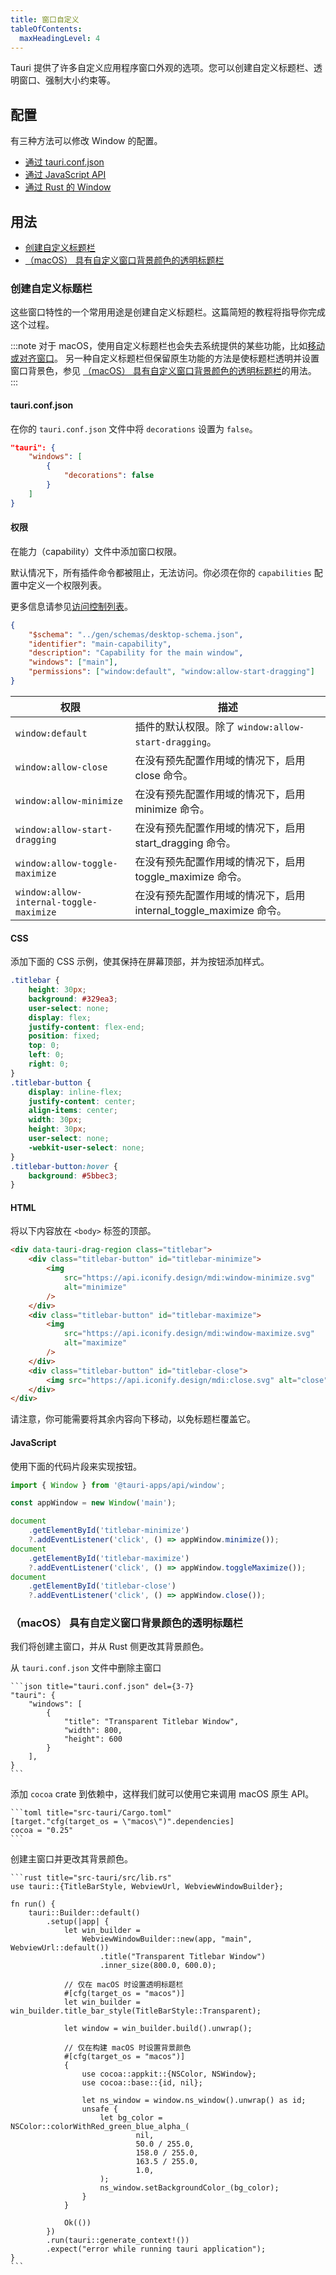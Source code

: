 ```yaml
---
title: 窗口自定义
tableOfContents:
  maxHeadingLevel: 4
---
```



Tauri 提供了许多自定义应用程序窗口外观的选项。您可以创建自定义标题栏、透明窗口、强制大小约束等。

## 配置

有三种方法可以修改 Window 的配置。

- <Icon name="external" class="inline-icon" /> [通过 tauri.conf.json](/references/config/#windowconfig)
- <Icon name="external" class="inline-icon" /> [通过 JavaScript API](/references/javascript/api/namespacewindow/#window)
- <Icon name="external" class="inline-icon" /> [通过 Rust 的 Window](https://docs.rs/tauri/2.0.0-beta/tauri/window/struct.Window.html)

## 用法

- [创建自定义标题栏](#创建自定义标题栏)
- [（macOS） 具有自定义窗口背景颜色的透明标题栏](#macos-具有自定义窗口背景颜色的透明标题栏)

### 创建自定义标题栏

这些窗口特性的一个常用用途是创建自定义标题栏。这篇简短的教程将指导你完成这个过程。

:::note
对于 macOS，使用自定义标题栏也会失去系统提供的某些功能，比如[移动或对齐窗口](https：//support.apple.com/guide/mac-help/work-with-app-windows-mchlp2469/mac)。
另一种自定义标题栏但保留原生功能的方法是使标题栏透明并设置窗口背景色，参见 [（macOS） 具有自定义窗口背景颜色的透明标题栏](#macos-具有自定义窗口背景颜色的透明标题栏)的用法。
:::

#### tauri.conf.json

在你的 `tauri.conf.json` 文件中将 `decorations` 设置为 `false`。

```json title="tauri.conf.json" {4}
"tauri": {
	"windows": [
		{
			"decorations": false
		}
	]
}
```

#### 权限

在能力（capability）文件中添加窗口权限。

默认情况下，所有插件命令都被阻止，无法访问。你必须在你的 `capabilities` 配置中定义一个权限列表。

更多信息请参见[访问控制列表](/zh-cn/references/acl)。

```json title="src-tauri/capabilities/main.json" ins={7-8}
{
	"$schema": "../gen/schemas/desktop-schema.json",
	"identifier": "main-capability",
	"description": "Capability for the main window",
	"windows": ["main"],
	"permissions": ["window:default", "window:allow-start-dragging"]
}
```

| 权限                                    | 描述                                                               |
| --------------------------------------- | ------------------------------------------------------------------ |
| `window:default`                        | 插件的默认权限。除了 `window:allow-start-dragging`。               |
| `window:allow-close`                    | 在没有预先配置作用域的情况下，启用 close 命令。                    |
| `window:allow-minimize`                 | 在没有预先配置作用域的情况下，启用 minimize 命令。                 |
| `window:allow-start-dragging`           | 在没有预先配置作用域的情况下，启用 start_dragging 命令。           |
| `window:allow-toggle-maximize`          | 在没有预先配置作用域的情况下，启用 toggle_maximize 命令。          |
| `window:allow-internal-toggle-maximize` | 在没有预先配置作用域的情况下，启用 internal_toggle_maximize 命令。 |

#### CSS

添加下面的 CSS 示例，使其保持在屏幕顶部，并为按钮添加样式。

```css
.titlebar {
	height: 30px;
	background: #329ea3;
	user-select: none;
	display: flex;
	justify-content: flex-end;
	position: fixed;
	top: 0;
	left: 0;
	right: 0;
}
.titlebar-button {
	display: inline-flex;
	justify-content: center;
	align-items: center;
	width: 30px;
	height: 30px;
	user-select: none;
	-webkit-user-select: none;
}
.titlebar-button:hover {
	background: #5bbec3;
}
```

#### HTML

将以下内容放在 `<body>` 标签的顶部。

```html
<div data-tauri-drag-region class="titlebar">
	<div class="titlebar-button" id="titlebar-minimize">
		<img
			src="https://api.iconify.design/mdi:window-minimize.svg"
			alt="minimize"
		/>
	</div>
	<div class="titlebar-button" id="titlebar-maximize">
		<img
			src="https://api.iconify.design/mdi:window-maximize.svg"
			alt="maximize"
		/>
	</div>
	<div class="titlebar-button" id="titlebar-close">
		<img src="https://api.iconify.design/mdi:close.svg" alt="close" />
	</div>
</div>
```

请注意，你可能需要将其余内容向下移动，以免标题栏覆盖它。

#### JavaScript

使用下面的代码片段来实现按钮。

```js
import { Window } from '@tauri-apps/api/window';

const appWindow = new Window('main');

document
	.getElementById('titlebar-minimize')
	?.addEventListener('click', () => appWindow.minimize());
document
	.getElementById('titlebar-maximize')
	?.addEventListener('click', () => appWindow.toggleMaximize());
document
	.getElementById('titlebar-close')
	?.addEventListener('click', () => appWindow.close());
```

### （macOS） 具有自定义窗口背景颜色的透明标题栏

我们将创建主窗口，并从 Rust 侧更改其背景颜色。

从 `tauri.conf.json` 文件中删除主窗口

    ```json title="tauri.conf.json" del={3-7}
    "tauri": {
    	"windows": [
    		{
    			"title": "Transparent Titlebar Window",
    			"width": 800,
    			"height": 600
    		}
    	],
    }
    ```

添加 `cocoa` crate 到依赖中，这样我们就可以使用它来调用 macOS 原生 API。

    ```toml title="src-tauri/Cargo.toml"
    [target."cfg(target_os = \"macos\")".dependencies]
    cocoa = "0.25"
    ```

创建主窗口并更改其背景颜色。

    ```rust title="src-tauri/src/lib.rs"
    use tauri::{TitleBarStyle, WebviewUrl, WebviewWindowBuilder};

    fn run() {
    	tauri::Builder::default()
    		.setup(|app| {
    			let win_builder =
    				WebviewWindowBuilder::new(app, "main", WebviewUrl::default())
    					.title("Transparent Titlebar Window")
    					.inner_size(800.0, 600.0);

    			// 仅在 macOS 时设置透明标题栏
    			#[cfg(target_os = "macos")]
    			let win_builder = win_builder.title_bar_style(TitleBarStyle::Transparent);

    			let window = win_builder.build().unwrap();

    			// 仅在构建 macOS 时设置背景颜色
    			#[cfg(target_os = "macos")]
    			{
    				use cocoa::appkit::{NSColor, NSWindow};
    				use cocoa::base::{id, nil};

    				let ns_window = window.ns_window().unwrap() as id;
    				unsafe {
    					let bg_color = NSColor::colorWithRed_green_blue_alpha_(
    							nil,
    							50.0 / 255.0,
    							158.0 / 255.0,
    							163.5 / 255.0,
    							1.0,
    					);
    					ns_window.setBackgroundColor_(bg_color);
    				}
    			}

    			Ok(())
    		})
    		.run(tauri::generate_context!())
    		.expect("error while running tauri application");
    }
    ```
